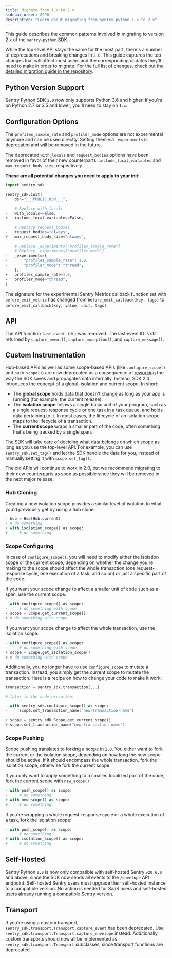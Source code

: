 ```yaml
---
title: Migrate from 1.x to 2.x
sidebar_order: 8998
description: "Learn about migrating from sentry-python 1.x to 2.x"
---
```


This guide describes the common patterns involved in migrating to version 2.x of the `sentry-python` SDK.

While the top-level API stays the same for the most part, there's a number of deprecations and breaking changes in `2.0`. This guide captures the top changes that will affect most users and the corresponding updates they'll need to make in order to migrate. For the full list of changes, check out the [detailed migration guide in the repository](https://github.com/getsentry/sentry-python/blob/sentry-sdk-2.0/MIGRATION_GUIDE.md).

## Python Version Support

Sentry Python SDK `2.0` now only supports Python 3.6 and higher. If you're on Python 2.7 or 3.5 and lower, you'll need to stay on `1.x`.

## Configuration Options

The `profiles_sample_rate` and `profiler_mode` options are not experimental anymore and can be used directly. Setting them via `_experiments` is deprecated and will be removed in the future.

The deprecated `with_locals` and `request_bodies` options have been removed in favor of their new counterparts: `include_local_variables` and `max_request_body_size`, respectively.

**These are all potential changes you need to apply to your init**:

<SignInNote />

```python diff
import sentry_sdk

sentry_sdk.init(
    dsn="___PUBLIC_DSN___",

    # Replace with_locals
-   with_locals=False,
+   include_local_variables=False,

    # Replace request_bodies
-   request_bodies="always",
+   max_request_body_size="always",

    # Replace _experiments["profiles_sample_rate"]
    # Replace _experiments["profiler_mode"]
-   _experiments={
-       "profiles_sample_rate": 1.0,
-       "profiler_mode": "thread",
-   },
+   profiles_sample_rate=1.0,
+   profiler_mode="thread",
)
```

The signature for the experimental Sentry Metrics callback function set with `before_emit_metric` has changed from `before_emit_callback(key, tags)` to `before_emit_callback(key, value, unit, tags)`.

## API

The API function `last_event_id()` was removed. The last event ID is still returned by `capture_event()`, `capture_exception()`, and `capture_message()`.

## Custom Instrumentation

Hub-based APIs as well as some scope-based APIs (like `configure_scope()` and `push_scope()`) are now deprecated as a consequence of [reworking](/platforms/python/enriching-events/scopes/) the way the SDK saves and propagates data internally. Instead, SDK 2.0 introduces the concept of a global, isolation and current scope. In short:

- The **global scope** holds data that doesn't change as long as your app is running (for example, the current release).
- The **isolation scope** follows a single basic unit of your program, such as a single request-response cycle or one task in a task queue, and holds data pertaining to it. In most cases, the lifecycle of an isolation scope maps to the lifecycle of a transaction.
- The **current scope** wraps a smaller part of the code, often something that's being tracked by a single span.

The SDK will take care of deciding what data belongs on which scope as long as you use the top-level API. For example, you can use `sentry_sdk.set_tag()` and let the SDK handle the data for you, instead of manually setting it with `scope.set_tag()`.

The old APIs will continue to work in 2.0, but we recommend migrating to their new counterparts as soon as possible since they will be removed in the next major release.

### Hub Cloning

Creating a new isolation scope provides a similar level of isolation to what you'd previously get by using a hub clone:

```python diff
- hub = Hub(Hub.current)
- # do something
+ with isolation_scope() as scope:
+     # do something
```

### Scope Configuring

In case of `configure_scope()`, you will need to modify either the isolation scope
or the current scope, depending on whether the change you're making to the scope
should affect the whole transaction (one request-response cycle, one execution of
a task, and so on) or just a specific part of the code.

If you want your scope change to affect a smaller unit of code such as a span, use the current scope.

```python diff
- with configure_scope() as scope:
-     # do something with scope
+ scope = Scope.get_current_scope()
+ # do something with scope
```

If you want your scope change to affect the whole transaction, use the isolation scope.

```python diff
- with configure_scope() as scope:
-     # do something with scope
+ scope = Scope.get_isolation_scope()
+ # do something with scope
```

Additionally, you no longer have to use `configure_scope` to mutate a transaction. Instead, you simply get the current scope to mutate the transaction. Here is a recipe on how to change your code to make it work:

```python diff
transaction = sentry_sdk.transaction(...)

# later in the code execution:

- with sentry_sdk.configure_scope() as scope:
-     scope.set_transaction_name("new-transaction-name")

+ scope = sentry_sdk.Scope.get_current_scope()
+ scope.set_transaction_name("new-transaction-name")
```

### Scope Pushing

Scope pushing translates to forking a scope in `2.0`. You either want to fork the current or the isolation scope, depending on how long the new scope should be active. If it should encompass the whole transaction, fork the isolation scope, otherwise fork the current scope.

If you only want to apply something to a smaller, localized part of the code, fork the current scope with `new_scope()`:

```python diff
- with push_scope() as scope:
-     # do something
+ with new_scope() as scope:
+     # do something
```

If you're wrapping a whole request-response cycle or a whole execution of a task, fork the isolation scope:

```python diff
- with push_scope() as scope:
-     # do something
+ with isolation_scope() as scope:
+     # do something
```


## Self-Hosted

Sentry Python `2.0` is now only compatible with self-hosted Sentry `v20.6.0` and above, since the SDK now sends all events to the `/envelope` API endpoint. Self-hosted Sentry users must upgrade their self-hosted instance to a compatible version. No action is needed for SaaS users and self-hosted users already running a compatible Sentry version.

## Transport

If you're using a custom transport, `sentry_sdk.transport.Transport.capture_event` has been deprecated. Use `sentry_sdk.transport.Transport.capture_envelope` instead. Additionally, custom transports should now all be implemented as `sentry_sdk.transport.Transport` subclasses, since transport functions are deprecated.
